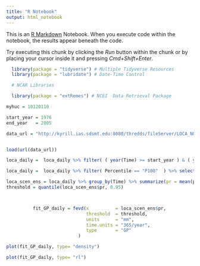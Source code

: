 ```yaml
---
title: "R Notebook"
output: html_notebook
---
```


This is an [R Markdown](http://rmarkdown.rstudio.com) Notebook. When you execute code within the notebook, the results appear beneath the code. 

Try executing this chunk by clicking the *Run* button within the chunk or by placing your cursor inside it and pressing *Cmd+Shift+Enter*. 

```r

  library(package = "tidyverse") # Multiple Tidyverse Resources
  library(package = "lubridate") # Date-Time Control

  # NCAR Libraries

  library(package = "extRemes") # NCEI  Data Retrieval Package


```


```r

myhuc = 10120110

start_year = 1976
end_year   = 2005

data_url = "http://kyrill.ias.sdsmt.edu:8080/thredds/fileServer/LOCA_NGP/huc_08_basins/NGP_LOCA_HUC08_10120110.RData"


load(url(data_url))

loca_daily =  loca_daily %>% filter( ( year(Time) >= start_year ) & ( year(Time) <= end_year ) )


```


```r

loca_daily =  loca_daily %>% filter( Percentile == "P100"  ) %>% select(- c( tasmin, tasmax))


```


```r


loca_scen_ens = loca_daily %>% group_by(Time) %>% summarize(pr = mean(pr))
threshold = quantile(loca_scen_ens$pr, 0.95)



          fit_GP_daily = fevd(x          = loca_scen_ens$pr,
                              threshold  = threshold,
                              units      = "mm",
                              time.units = "365/year",
                              type       = "GP"
                           )

plot(fit_GP_daily, type= "density")

plot(fit_GP_daily, type= "rl")


```


